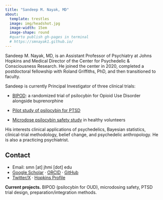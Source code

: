 ```yaml
---
title: "Sandeep M. Nayak, MD"
about:
  template: trestles
  image: img/headshot.jpg
  image-width: 15em
  image-shape: round
  #quarto publish gh-pages in terminal
  # https://smnayak1.github.io/
---
```


Sandeep M. Nayak, MD, is an Assistant Professor of Psychiatry at Johns Hopkins and Medical Director of the Center for Psychedelic & Consciousness Research. He joined the center in 2020, completed a postdoctoral fellowship with Roland Griffiths, PhD, and then transitioned to faculty.

Sandeep is currently Principal Investigator of three clinical trials:

-   [BIPOD](https://hopkinspsychedelic.org/opioiduse): a randomized trial of psilocybin for Opioid Use Disorder alongside buprenorphine

-   [Pilot study of psilocybin for PTSD](https://hopkinspsychedelic.org/ptsdstudy)

-   [Microdose psilocybin safety study](https://hopkinspsychedelic.org/microdose) in healthy volunteers

His interests clinical applications of psychedelics, Bayesian statistics, clinical-trial methodology, belief change, and psychedelic anthropology. He is also a practicing psychiatrist.

## Contact

-   Email: smn \[at\] jhmi \[dot\] edu
-   [Google Scholar](https://scholar.google.com/citations?user=qhEztHUAAAAJ&hl=en) · [ORCID](https://orcid.org/0000-0002-6832-0639) · [GitHub](https://github.com/smnayak1)
-   [Twitter/X](https://x.com/sdpnayak) · [Hopkins Profile](https://hopkinspsychedelic.org/nayak)

**Current projects.** BIPOD (psilocybin for OUD), microdosing safety, PTSD trial design, preparation/integration methods.
